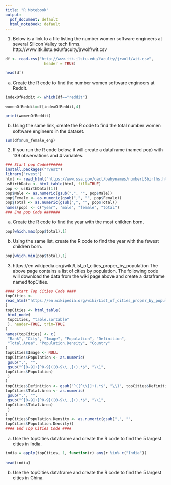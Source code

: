 ```yaml
---
title: "R Notebook"
output:
  pdf_document: default
  html_notebook: default
---
```


1. Below is a link to a file listing the number women software engineers at several
Silicon Valley tech firms.
http://www.itk.ilstu.edu/faculty/jrwolf/wit.csv



```r
df <- read.csv("http://www.itk.ilstu.edu/faculty/jrwolf/wit.csv", 
                 header = TRUE)

head(df)
```



a. Create the R code to find the number women software engineers at Reddit.

```r
indexOfReddit <- which(df=="reddit")

womenOfReddit=df[indexOfReddit,4]

print(womenOfReddit)

```


b. Using the same link, create the R code to find the total number women software
engineers in the dataset.
```r

sum(df$num_female_eng)

```

2. If you run the R code below, it will create a dataframe (named pop) with 139
observations and 4 variables.

```r
### Start pop Code#######
install.packages("rvest")
library("rvest")
html <- read_html("https://www.ssa.gov/oact/babynames/numberUSbirths.html")
usBirthData <- html_table(html, fill=TRUE)
pop <- usBirthData[[1]]
pop$Male <- as.numeric(gsub(",", "", pop$Male))
pop$Female <- as.numeric(gsub(",", "", pop$Female))
pop$Total <- as.numeric(gsub(",", "", pop$Total))
names(pop) <- c("year", "male", "female", "total")
### End pop Code #######
```

a. Create the R code to find the year with the most children born.
```r
pop[which.max(pop$total),1]
```

b. Using the same list, create the R code to find the year with the fewest children born.
```r
pop[which.min(pop$total),1]
```

3.
https://en.wikipedia.org/wiki/List_of_cities_proper_by_population
The above page contains a list of cities by population.
The following code will download the data from the wiki page above and create a
dataframe named topCities.

```r
#### Start Top Cities Code ####
topCities <-
read_html("https://en.wikipedia.org/wiki/List_of_cities_proper_by_population"
)
topCities <- html_table(
 html_node(
 topCities, "table.sortable"
 ), header=TRUE, trim=TRUE
)
names(topCities) <- c(
 "Rank", "City", "Image", "Population", "Definition",
 "Total.Area", "Population.Density", "Country"
)
topCities$Image <- NULL
topCities$Population <- as.numeric(
 gsub(",", "",
 gsub("^[0-9]+[^0-9]([0-9\\.,]+).*$", "\\1",
topCities$Population)
 )
)
topCities$Definition <- gsub("^([^\\[]+).*$", "\\1", topCities$Definition)
topCities$Total.Area <- as.numeric(
 gsub(",", "",
 gsub("^[0-9]+[^0-9]([0-9\\.,]+).*$", "\\1",
topCities$Total.Area)
 )
)
topCities$Population.Density <- as.numeric(gsub(",", "",
topCities$Population.Density))
#### End Top Cities Code ####
```


a. Use the topCities dataframe and create the R code to find the 5 largest cities in
India.

```r

india = apply(topCities, 1, function(r) any(r %in% c("India"))
              
head(india)


```



b. Use the topCities dataframe and create the R code to find the 5 largest cities in
China.

